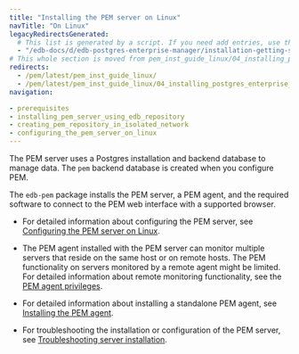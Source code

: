 ```yaml
---
title: "Installing the PEM server on Linux"
navTitle: "On Linux"
legacyRedirectsGenerated:
  # This list is generated by a script. If you need add entries, use the `legacyRedirects` key.
  - "/edb-docs/d/edb-postgres-enterprise-manager/installation-getting-started/linux-installation-guide/8.0/installing_pem_server_on_linux.html"
# This whole section is moved from pem_inst_guide_linux/04_installing_postgres_enterprise_manager and the navtitle is added.
redirects:
  - /pem/latest/pem_inst_guide_linux/
  - /pem/latest/pem_inst_guide_linux/04_installing_postgres_enterprise_manager/
navigation:

- prerequisites
- installing_pem_server_using_edb_repository
- creating_pem_repository_in_isolated_network
- configuring_the_pem_server_on_linux
---
```


The PEM server uses a Postgres installation and backend database to manage data. The `pem` backend database is created when you configure PEM.

The `edb-pem` package installs the PEM server, a PEM agent, and the required software to connect to the PEM web interface with a supported browser.

-   For detailed information about configuring the PEM server, see [Configuring the PEM server on Linux](configuring_the_pem_server_on_linux).

-   The PEM agent installed with the PEM server can monitor multiple servers that reside on the same host or on remote hosts. The PEM functionality on servers monitored by a remote agent might be limited. For detailed information about remote monitoring functionality, see the [PEM agent privileges](../../managing_pem_agent/#agent-privileges).

-   For detailed information about installing a standalone PEM agent, see [Installing the PEM agent](../../installing_pem_agent).

-   For troubleshooting the installation or configuration of the PEM server, see [Troubleshooting server installation](../../troubleshooting_server/).
